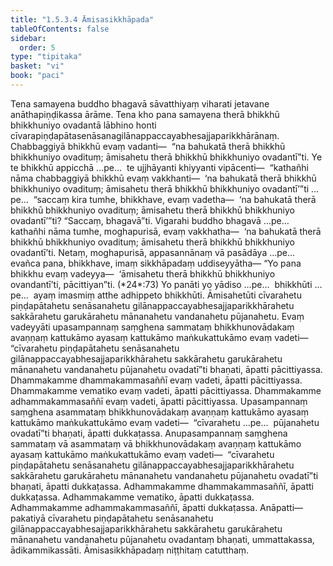 ```yaml
---
title: "1.5.3.4 Āmisasikkhāpada"
tableOfContents: false
sidebar:
  order: 5
type: "tipitaka"
basket: "vi"
book: "paci"
---
```



<DynamicBreadcrumb />

<Division number="164" book="paci">

<Paragraph number="548" book="paci">
Tena samayena buddho bhagavā sāvatthiyaṃ viharati jetavane anāthapiṇḍikassa ārāme. Tena kho pana samayena therā bhikkhū bhikkhuniyo ovadantā lābhino honti cīvarapiṇḍapātasenāsanagilānappaccayabhesajjaparikkhārānaṃ. Chabbaggiyā bhikkhū evaṃ vadanti—  “na bahukatā therā bhikkhū bhikkhuniyo ovadituṃ; āmisahetu therā bhikkhū bhikkhuniyo ovadantī”ti.
</Paragraph>

<Paragraph number="549" book="paci">
Ye te bhikkhū appicchā …pe…  te ujjhāyanti khiyyanti vipācenti—  “kathañhi nāma chabbaggiyā bhikkhū evaṃ vakkhanti—  ‘na bahukatā therā bhikkhū bhikkhuniyo ovadituṃ; āmisahetu therā bhikkhū bhikkhuniyo ovadantī’”ti …pe…  “saccaṃ kira tumhe, bhikkhave, evaṃ vadetha—  ‘na bahukatā therā bhikkhū bhikkhuniyo ovadituṃ; āmisahetu therā bhikkhū bhikkhuniyo ovadantī’”ti? “Saccaṃ, bhagavā”ti. Vigarahi buddho bhagavā …pe…  kathañhi nāma tumhe, moghapurisā, evaṃ vakkhatha—  ‘na bahukatā therā bhikkhū bhikkhuniyo ovadituṃ; āmisahetu therā bhikkhū bhikkhuniyo ovadantī’ti. Netaṃ, moghapurisā, appasannānaṃ vā pasādāya …pe…  evañca pana, bhikkhave, imaṃ sikkhāpadaṃ uddiseyyātha—
</Paragraph>

</Division>
<Division number="165" book="paci">

<Paragraph number="550" book="paci">
<Emphasis>“Yo pana bhikkhu evaṃ vadeyya—  ‘āmisahetu therā bhikkhū bhikkhuniyo ovandantī’ti, pācittiyan”</Emphasis>ti. (*24*:<Emphasis>73</Emphasis>)
</Paragraph>

</Division>
<Division number="166" book="paci">

<Paragraph number="551" book="paci">
<Emphasis>Yo panā</Emphasis>ti yo yādiso …pe…  <Emphasis>bhikkhū</Emphasis>ti …pe…  ayaṃ imasmiṃ atthe adhippeto bhikkhūti.
</Paragraph>

<Paragraph number="552" book="paci">
<Emphasis>Āmisahetū</Emphasis>ti cīvarahetu piṇḍapātahetu senāsanahetu gilānappaccayabhesajjaparikkhārahetu sakkārahetu garukārahetu mānanahetu vandanahetu pūjanahetu.
</Paragraph>

<Paragraph number="553" book="paci">
<Emphasis>Evaṃ vadeyyā</Emphasis>ti upasampannaṃ saṃghena sammataṃ bhikkhunovādakaṃ avaṇṇaṃ kattukāmo ayasaṃ kattukāmo maṅkukattukāmo evaṃ vadeti—  “cīvarahetu piṇḍapātahetu senāsanahetu gilānappaccayabhesajjaparikkhārahetu sakkārahetu garukārahetu mānanahetu vandanahetu pūjanahetu ovadatī”ti bhaṇati, āpatti pācittiyassa.
</Paragraph>

</Division>
<Division number="167" book="paci">

<Paragraph number="554" book="paci">
Dhammakamme dhammakammasaññī evaṃ vadeti, āpatti pācittiyassa. Dhammakamme vematiko evaṃ vadeti, āpatti pācittiyassa. Dhammakamme adhammakammasaññī evaṃ vadeti, āpatti pācittiyassa.
</Paragraph>

<Paragraph number="555" book="paci">
Upasampannaṃ saṃghena asammataṃ bhikkhunovādakaṃ avaṇṇaṃ kattukāmo ayasaṃ kattukāmo maṅkukattukāmo evaṃ vadeti—  “cīvarahetu …pe…  pūjanahetu ovadatī”ti bhaṇati, āpatti dukkaṭassa. Anupasampannaṃ saṃghena sammataṃ vā asammataṃ vā bhikkhunovādakaṃ avaṇṇaṃ kattukāmo ayasaṃ kattukāmo maṅkukattukāmo evaṃ vadeti—  “cīvarahetu piṇḍapātahetu senāsanahetu gilānappaccayabhesajjaparikkhārahetu sakkārahetu garukārahetu mānanahetu vandanahetu pūjanahetu ovadatī”ti bhaṇati, āpatti dukkaṭassa. Adhammakamme dhammakammasaññī, āpatti dukkaṭassa. Adhammakamme vematiko, āpatti dukkaṭassa. Adhammakamme adhammakammasaññī, āpatti dukkaṭassa.
</Paragraph>

</Division>
<Division number="168" book="paci">

<Paragraph number="556" book="paci">
Anāpatti—  pakatiyā cīvarahetu piṇḍapātahetu senāsanahetu gilānappaccayabhesajjaparikkhārahetu sakkārahetu garukārahetu mānanahetu vandanahetu pūjanahetu ovadantaṃ bhaṇati, ummattakassa, ādikammikassāti.

</Paragraph>
</Division>

<Paragraph number="557" type="center" book="paci">
Āmisasikkhāpadaṃ niṭṭhitaṃ catutthaṃ.
</Paragraph>